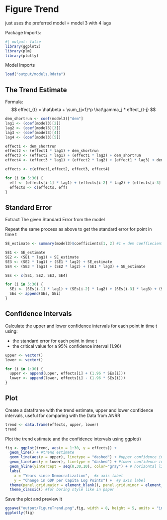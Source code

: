 # Figure Trend

just uses the preferred model = model 3 with 4 lags

Package Imports:
```r
#| output: false
library(ggplot2)
library(plm)
library(plotly)
```

Model Imports
```r
load("output/models.Rdata")
```

## The Trend Estimate

Formula: 
$$
effect_{t} = \hat\beta + \sum_{j=1}^p \hat\gamma_j * effect_{t-j}
$$

```r
dem_shortrun <- coef(model3)["dem"]
lag1 <- (coef(model3)[2])
lag2 <- (coef(model3)[3])
lag3 <- (coef(model3)[4])
lag4 <- (coef(model3)[5])
```

```r
effect1 <- dem_shortrun
effect2 <- (effect1 * lag1) + dem_shortrun
effect3 <- (effect2 * lag1) + (effect1 * lag2) + dem_shortrun
effect4 <- (effect3 * lag1) + (effect2 * lag2) + (effect1 * lag3) + dem_shortrun

effects <- c(effect1,effect2, effect3, effect4)
```

```r
for (i in 5:30) {
  eff <- (effects[i-1] * lag1) + (effects[i-2] * lag2) + (effects[i-3] * lag3) + (effects[i-4] * lag4) + dem_shortrun
  effects <- c(effects, eff)
}
```

## Standard Error

Extract The given Standard Error from the model

Repeat the same process as above to get the standard error for point in time t

```r
SE_estimate <- summary(model3)$coefficients[1, 2] #1 = dem coeffiecient, 2 =  Std Error
```

```r

SE1 <- SE_estimate
SE2 <- (SE1 * lag1) + SE_estimate
SE3 <- (SE2 * lag1) + (SE1 * lag2) + SE_estimate
SE4 <- (SE3 * lag1) + (SE2 * lag2) + (SE1 * lag3) + SE_estimate

SEs <- c(SE1, SE2, SE3, SE4)
```


```r
for (i in 5:30) {
  SEi <- (SEs[i-1] * lag1) + (SEs[i-2] * lag2) + (SEs[i-3] * lag3) + (SEs[i-4] * lag4) + SEs[1]
  SEs <- append(SEs, SEi)
}
```

## Confidence Intervals

Calculate the upper and lower confidence intervals for each point in time t using:

- the standard error for each point in time t
- the critical value for a 95% confidence interval (1.96)

```r
upper <- vector()
lower <- vector()
```

```r
for (i in 1:30) {
  upper <- append(upper, effects[i] + (1.96 * SEs[i]))
  lower <- append(lower, effects[i] - (1.96 * SEs[i]))
}
```

## Plot

Create a dataframe with the trend estimate, upper and lower confidence intervals, useful for comparing with the Data from ANRR
```r
trend <- data.frame(effects, upper, lower)
trend
```

Plot the trend estimate and the confidence intervals using ggplot()
```r
fig <- ggplot(trend, aes(x = 1:30, y = effects)) +
  geom_line() + #trend estimate
  geom_line(aes(y = upper), linetype = "dashed") + #upper confidence interval
  geom_line(aes(y = lower), linetype = "dashed") + #lower confidence interval
  geom_hline(yintercept = seq(0,30,10), color="gray") + # horizontal lines 
  labs(
    x = "Years since Democratization",  #x axis label
    y = "Change in GDP per Capita Log Points") +  #y axis label
  theme(panel.grid.major = element_blank(), panel.grid.minor = element_blank()) + # disable the grid
  theme_classic() #for boring style like in paper
```

Save the plot and preview it
```r
ggsave("output/FigureTrend.png",fig, width = 8, height = 5, units = "in")
ggplotly(fig)
```
